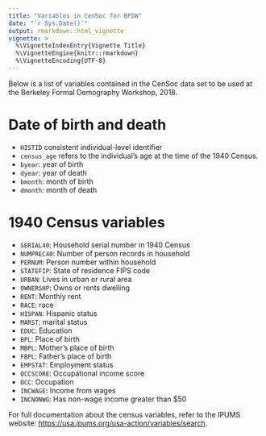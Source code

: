 ```yaml
---
title: "Variables in CenSoc for BFDW"
date: "`r Sys.Date()`"
output: rmarkdown::html_vignette
vignette: >
  %\VignetteIndexEntry{Vignette Title}
  %\VignetteEngine{knitr::rmarkdown}
  %\VignetteEncoding{UTF-8}
---
```


Below is a list of variables contained in the CenSoc data set to be used at the Berkeley Formal Demography Workshop, 2018. 

# Date of birth and death

- `HISTID` consistent individual-level identifier
- `census_age` refers to the individual's age at the time of the 1940 Census. 
- `byear`: year of birth
- `dyear`: year of death
- `bmonth`: month of birth
- `dmonth`: month of death

# 1940 Census variables

- `SERIAL40`: Household serial number in 1940 Census
- `NUMPREC40`: Number of person records in household
- `PERNUM`: Person number within household
- `STATEFIP`: State of residence FIPS code
- `URBAN`: Lives in urban or rural area
- `OWNERSHP`: Owns or rents dwelling
- `RENT`: Monthly rent
- `RACE`: race
- `HISPAN`: Hispanic status
- `MARST`: marital status
- `EDUC`: Education
- `BPL`: Place of birth
- `MBPL`: Mother's place of birth
- `FBPL`: Father's place of birth
- `EMPSTAT`: Employment status
- `OCCSCORE`: Occupational income score
- `OCC`: Occupation
- `INCWAGE`: Income from wages
- `INCNONWG`: Has non-wage income greater than $50

For full documentation about the census variables, refer to the IPUMS website: [https://usa.ipums.org/usa-action/variables/search](https://usa.ipums.org/usa-action/variables/search).

